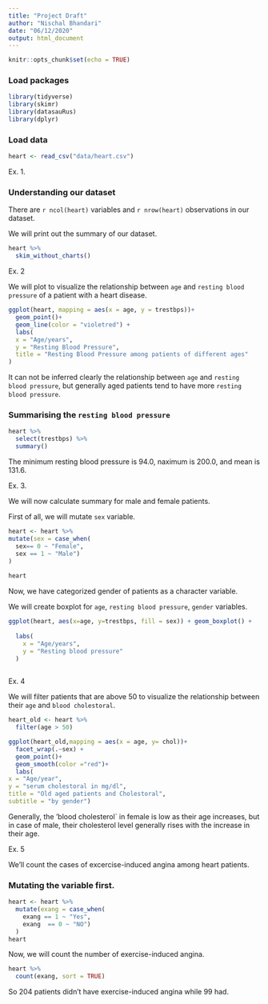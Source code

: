 ```yaml
---
title: "Project Draft"
author: "Nischal Bhandari"
date: "06/12/2020"
output: html_document
---
```


```r
knitr::opts_chunk$set(echo = TRUE)
```

### Load packages

```r
library(tidyverse) 
library(skimr)
library(datasauRus)
library(dplyr)
```

### Load data

```r
heart <- read_csv("data/heart.csv")
```


Ex. 1. 

### Understanding our dataset

There are `r ncol(heart)` variables and `r nrow(heart)` observations in our dataset. 

We will print out the summary of our dataset. 

```r
heart %>%
  skim_without_charts()
```


Ex. 2

We will plot to visualize the relationship between `age` and `resting blood pressure` of a patient with a heart disease.

```r
ggplot(heart, mapping = aes(x = age, y = trestbps))+
  geom_point()+
  geom_line(color = "violetred") +
  labs(
  x = "Age/years", 
  y = "Resting Blood Pressure",
  title = "Resting Blood Pressure among patients of different ages"
)


```


It can not be inferred clearly the relationship between `age` and `resting blood pressure`, but generally aged patients tend to have more `resting blood pressure`. 


### Summarising the `resting blood pressure` 

```r
heart %>%
  select(trestbps) %>%
  summary()
```


The minimum resting blood pressure is 94.0, naximum is 200.0, and mean is 131.6.


Ex. 3.

We will now calculate summary for male and female patients.

First of all, we will mutate `sex` variable. 

```r
heart <- heart %>%
mutate(sex = case_when(
  sex== 0 ~ "Female",
  sex == 1 ~ "Male") 
)
  
heart
```

Now, we have categorized gender of patients as a character variable. 

We will create boxplot for `age`, `resting blood pressure`, `gender` variables. 

```r
ggplot(heart, aes(x=age, y=trestbps, fill = sex)) + geom_boxplot() + 
   
  labs(
    x = "Age/years", 
    y = "Resting blood pressure"
  )
  
```

Ex. 4

We will filter patients that are above 50 to visualize the relationship between their `age` and `blood cholestoral`. 

```r
heart_old <- heart %>%
  filter(age > 50)

ggplot(heart_old,mapping = aes(x = age, y= chol))+
  facet_wrap(.~sex) +
  geom_point()+
  geom_smooth(color ="red")+
  labs(
x = "Age/year",
y = "serum cholestoral in mg/dl",
title = "Old aged patients and Cholestoral",
subtitle = "by gender")
```


Generally, the 'blood cholesterol` in female is low as their age increases, but in case of male, their cholesterol level generally rises with the increase in their age. 

Ex. 5

We'll count the cases of excercise-induced angina among heart patients. 

### Mutating the variable first. 

```r
heart <- heart %>%
  mutate(exang = case_when(
    exang == 1 ~ "Yes",
    exang  == 0 ~ "NO")
  )
heart
```


Now, we will count the number of exercise-induced angina. 

```r
heart %>%
  count(exang, sort = TRUE)
```

 So 204 patients didn't have exercise-induced angina while 99 had. 
